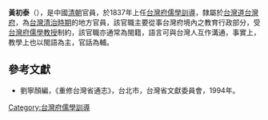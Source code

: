 '''黃初泰'''（{{bd|?||?|}}），是中國[[清朝|清朝]]官員，於1837年上任[[台灣府儒學訓導|台灣府儒學訓導]]，隸屬於[[台灣道|台灣道]][[台灣府|台灣府]]，為[[台灣清治時期|台灣清治時期]]的地方官員，該官職主要從事台灣府境內之教育行政部分，受[[台灣府儒學教授|台灣府儒學教授]]制約，該官職亦通常為閩籍，語言可與台灣人互作溝通，事實上，教學上也以閩語為主，官話為輔。

==參考文獻==
*劉寧顏編，《重修台灣省通志》，台北市，台灣省文獻委員會，1994年。
{{start box}}
{{s-before|[[陳國棟_(清朝)|陳國棟]]}}
{{s-title|[[台灣府儒學訓導|台灣府儒學訓導]]|1837年上任}}
{{s-after|[[黃逢龍|黃逢龍]]}}
{{end box}}
{{清朝人物小作品}}

[[Category:台灣府儒學訓導|Category:台灣府儒學訓導]]